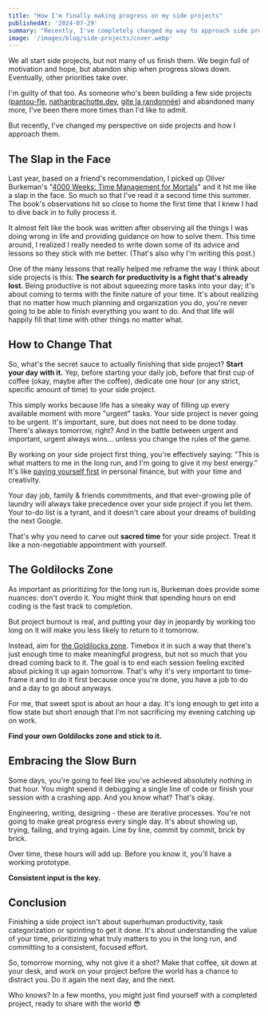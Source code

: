 ```yaml
---
title: "How I'm finally making progress on my side projects"
publishedAt: '2024-07-29'
summary: "Recently, I've completely changed my way to approach side projects and it's been a game changer."
image: '/images/blog/side-projects/cover.webp'
---
```


We all start side projects, but not many of us finish them. We begin full of motivation and hope, but abandon ship when progress slows down. Eventually, other priorities take over.

I'm guilty of that too. As someone who's been building a few side projects ([pantou-fle](https://pantou-fle.fr/), [nathanbrachotte.dev](https://nathanbrachotte.dev/), [gite la randonnée](https://gitelarandonnee.fr/)) and abandoned many more, I've been there more times than I'd like to admit.

But recently, I've changed my perspective on side projects and how I approach them.

## The Slap in the Face

Last year, based on a friend's recommendation, I picked up Oliver Burkeman's "[4000 Weeks: Time Management for Mortals](https://www.google.com/search?q=4000+weeks&sourceid=chrome&ie=UTF-8&ictx=1&ved=2ahUKEwivk931qKmHAxUhQ_EDHQtUAGsQ_coHegQINRAD)" and it hit me like a slap in the face. So much so that I've read it a second time this summer. The book's observations hit so close to home the first time that I knew I had to dive back in to fully process it.

It almost felt like the book was written after observing all the things I was doing wrong in life and providing guidance on how to solve them. This time around, I realized I really needed to write down some of its advice and lessons so they stick with me better. (That's also why I'm writing this post.)

One of the many lessons that really helped me reframe the way I think about side projects is this: **The search for productivity is a fight that's already lost.** Being productive is not about squeezing more tasks into your day; it's about coming to terms with the finite nature of your time. It's about realizing that no matter how much planning and organization you do, you're never going to be able to finish everything you want to do. And that life will happily fill that time with other things no matter what.

## How to Change That

So, what's the secret sauce to actually finishing that side project? **Start your day with it.** Yep, before starting your daily job, before that first cup of coffee (okay, maybe after the coffee), dedicate one hour (or any strict, specific amount of time) to your side project.

This simply works because life has a sneaky way of filling up every available moment with more "urgent" tasks. Your side project is never going to be urgent. It's important, sure, but does not need to be done today. There's always tomorrow, right? And in the battle between urgent and important, urgent always wins... unless you change the rules of the game.

By working on your side project first thing, you're effectively saying: "This is what matters to me in the long run, and I'm going to give it my best energy." It's like [paying yourself first](https://getmoneyrich.com/pay-yourself-first/) in personal finance, but with your time and creativity.

Your day job, family & friends commitments, and that ever-growing pile of laundry will always take precedence over your side project if you let them. Your to-do list is a tyrant, and it doesn't care about your dreams of building the next Google.

That's why you need to carve out **sacred time** for your side project. Treat it like a non-negotiable appointment with yourself.

## The Goldilocks Zone

As important as prioritizing for the long run is, Burkeman does provide some nuances: don't overdo it. You might think that spending hours on end coding is the fast track to completion.

But project burnout is real, and putting your day in jeopardy by working too long on it will make you less likely to return to it tomorrow.

Instead, aim for [the Goldilocks zone](https://science.nasa.gov/resource/goldilocks-zone/). Timebox it in such a way that there's just enough time to make meaningful progress, but not so much that you dread coming back to it. The goal is to end each session feeling excited about picking it up again tomorrow. That's why it's very important to time-frame it and to do it first because once you're done, you have a job to do and a day to go about anyways.

For me, that sweet spot is about an hour a day. It's long enough to get into a flow state but short enough that I'm not sacrificing my evening catching up on work.

**Find your own Goldilocks zone and stick to it.**

## Embracing the Slow Burn

Some days, you're going to feel like you've achieved absolutely nothing in that hour. You might spend it debugging a single line of code or finish your session with a crashing app. And you know what? That's okay.

Engineering, writing, designing - these are iterative processes. You're not going to make great progress every single day. It's about showing up, trying, failing, and trying again. Line by line, commit by commit, brick by brick.

Over time, these hours will add up. Before you know it, you'll have a working prototype.

**Consistent input is the key.**

## Conclusion

Finishing a side project isn't about superhuman productivity, task categorization or sprinting to get it done. It's about understanding the value of your time, prioritizing what truly matters to you in the long run, and committing to a consistent, focused effort.

So, tomorrow morning, why not give it a shot? Make that coffee, sit down at your desk, and work on your project before the world has a chance to distract you. Do it again the next day, and the next.

Who knows? In a few months, you might just find yourself with a completed project, ready to share with the world 😎
